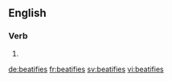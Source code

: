 ==English==

===Verb===
{{head|en|verb form}}

# {{en-third-person singular of|beatify}}

[[de:beatifies]]
[[fr:beatifies]]
[[sv:beatifies]]
[[vi:beatifies]]